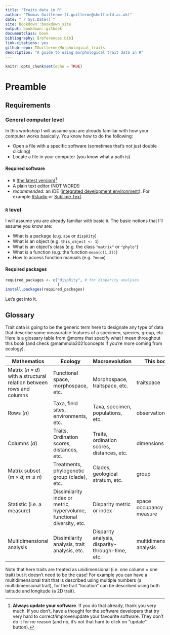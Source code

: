 ```yaml
--- 
title: "Traits data in R"
author: "Thomas Guillerme (t.guillerme@sheffield.ac.uk)"
date: "`r Sys.Date()`"
site: bookdown::bookdown_site
output: bookdown::gitbook
documentclass: book
bibliography: [references.bib]
link-citations: yes
github-repo: TGuillerme/Morphological_traits
description: "A guide to using morphological trait data in R"
---
```


```r
knitr::opts_chunk$set(echo = TRUE)
```

# Preamble

## Requirements

### General computer level

In this workshop I will assume you are already familiar with how your computer works basically. You know how to do the following:

 * Open a file with a specific software (sometimes that's not just double clicking)
 * Locate a file in your computer (you know what a path is)

#### Required software

 * `R` ([the latest version](https://cran.r-project.org/))[^1]
 * A plain text editor (NOT WORD!)
 * *recommended:* an IDE ([integrated development environment](https://en.wikipedia.org/wiki/Integrated_development_environment)). For example [Rstudio](https://posit.co/products/open-source/rstudio/) or [Sublime Text](https://www.sublimetext.com/).

[^1]: **Always update your software**. If you do that already, thank you very much. If you don't, have a thought for the software developers that try very hard to correct/improve/update your favourite software. They don't do it for no reason (and no, it's not that hard to click on "update" button). 

### `R` level

I will assume you are already familiar with basic `R`. The basic notions that I'll assume you know are:

 * What is a package (e.g. `ape` or `dispRity`)
 * What is an object (e.g. `this_object <- 1`)
 * What is an object's class (e.g. the class `"matrix"` or `"phylo"`)
 * What is a function (e.g. the function `mean(c(1,2))`)
 * How to access function manuals (e.g. `?mean`)

#### Required packages

```r
required_packages <- c("dispRity", # for disparity analyses
                       )
install.packages(required_packages)
```

Let's get into it.

## Glossary

Trait data is going to be the generic term here to designate any type of data that describe some measurable features of a specimen, species, group, etc.
Here is a glossary table from @moms that specify what I mean throughout this book (and check @mammola2021concepts if you're more coming from ecology).

Mathematics | Ecology | Macroevolution | This book
--------------------|--------------------|--------------------|------------
Matrix ($n \times d$) with a structural relation between rows and columns | Functional space, morphospace, etc. | Morphospace, traitspace, etc. | traitspace
Rows (*n*) | Taxa, field sites, environments, etc. | Taxa, specimen, populations, etc. | observations
Columns (*d*) | Traits, Ordination scores, distances, etc. | Traits, ordination scores, distances, etc. | dimensions
Matrix subset ($m \times d$; $m \leq n$) | Treatments, phylogenetic group (clade), etc. | Clades, geological stratum, etc. | group
Statistic (i.e. a measure)  | Dissimilarity index or metric, hypervolume, functional diversity, etc.  | Disparity metric or index | space occupancy measure
Multidimensional analysis | Dissimilarity analysis, trait analysis, etc. | Disparity analysis, disparity-through-time, etc. | multidimensional analysis

Note that here traits are treated as unidimensional (i.e. one column = one trait) but it doesn't need to be the case!
For example you can have a multidimensional trait that is described using multiple numbers (a multidimensional trait), for the trait "location" can be described using both latitude and longitude (a 2D trait).
